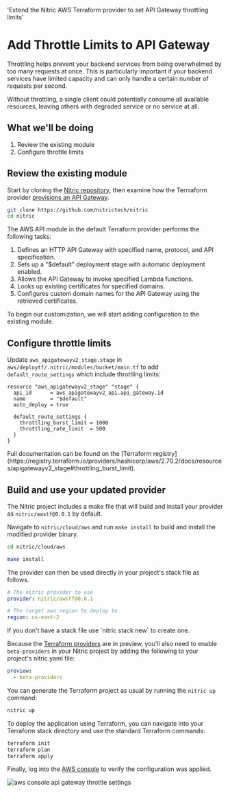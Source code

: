   'Extend the Nitric AWS Terraform provider to set API Gateway throttling limits'

# Add Throttle Limits to API Gateway

Throttling helps prevent your backend services from being overwhelmed by too many requests at once. This is particularly important if your backend services have limited capacity and can only handle a certain number of requests per second.

Without throttling, a single client could potentially consume all available resources, leaving others with degraded service or no service at all.

## What we'll be doing

1. Review the existing module
2. Configure throttle limits

## Review the existing module

Start by cloning the [Nitric repository](https://github.com/nitrictech/nitric), then examine how the Terrraform provider [provisions an API Gateway](https://github.com/nitrictech/nitric/tree/main/cloud/aws/deploytf/.nitric/modules/api).

```bash
git clone https://github.com/nitrictech/nitric
cd nitric
```

The AWS API module in the default Terraform provider performs the following tasks:

1. Defines an HTTP API Gateway with specified name, protocol, and API specification.
2. Sets up a "$default" deployment stage with automatic deployment enabled.
3. Allows the API Gateway to invoke specified Lambda functions.
4. Looks up existing certificates for specified domains.
5. Configures custom domain names for the API Gateway using the retrieved certificates.

To begin our customization, we will start adding configuration to the existing module.

## Configure throttle limits

Update `aws_apigatewayv2_stage.stage` in `aws/deploytf/.nitric/modules/bucket/main.tf` to add `default_route_settings` which include throttling limits:

```hcl {{ tag: 'aws/deploytf/.nitric/modules/bucket/main.tf' }}
resource "aws_apigatewayv2_stage" "stage" {
  api_id      = aws_apigatewayv2_api.api_gateway.id
  name        = "$default"
  auto_deploy = true

  default_route_settings {
    throttling_burst_limit = 1000
    throttling_rate_limit  = 500
  }
}
```

<Note>
  Full documentation can be found on the [Terraform
  registry](https://registry.terraform.io/providers/hashicorp/aws/2.70.2/docs/resources/apigatewayv2_stage#throttling_burst_limit).
</Note>

## Build and use your updated provider

The Nitric project includes a make file that will build and install your provider as `nitric/awstf@0.0.1` by default.

Navigate to `nitric/cloud/aws` and run `make install` to build and install the modified provider binary.

```bash
cd nitric/cloud/aws

make install
```

The provider can then be used directly in your project's stack file as follows.

```yaml
# The nitric provider to use
provider: nitric/awstf@0.0.1

# The target aws region to deploy to
region: us-east-2
```

<Note>
  If you don't have a stack file use `nitric stack new` to create one.
</Note>

Because the [Terraform providers](/reference/providers/terraform) are in preview, you'll also need to enable `beta-providers` in your Nitric project by adding the following to your project's nitric.yaml file:

```yaml {{ tag: 'nitric.yaml' }}
preview:
  - beta-providers
```

You can generate the Terraform project as usual by running the `nitric up` command:

```bash
nitric up
```

To deploy the application using Terraform, you can navigate into your Terraform stack directory and use the standard Terraform commands:

```bash
terraform init
terraform plan
terraform apply
```

Finally, log into the [AWS console](https://us-east-1.console.aws.amazon.com/apigateway/main/apis?region=us-east-2) to verify the configuration was applied.

<img
  src="/docs/images/guides/api-gateway-throttle/throttle.png"
  className="rounded"
  alt="aws console api gateway throttle settings"
/>
